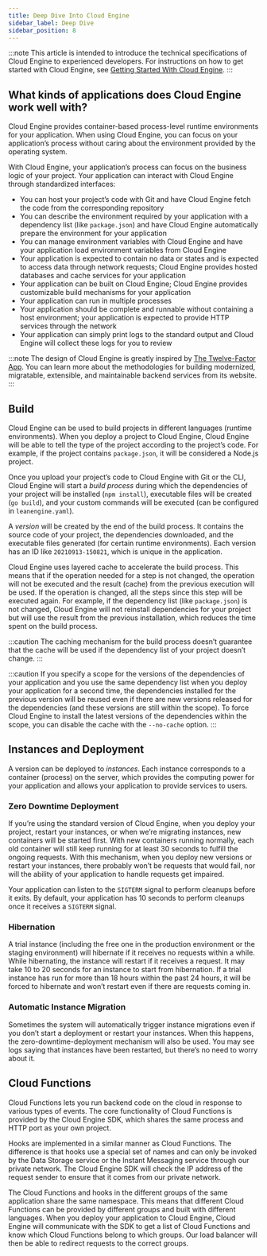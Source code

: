 ```yaml
---
title: Deep Dive Into Cloud Engine
sidebar_label: Deep Dive
sidebar_position: 8
---
```


:::note
This article is intended to introduce the technical specifications of Cloud Engine to experienced developers. For instructions on how to get started with Cloud Engine, see [Getting Started With Cloud Engine](/sdk/engine/deploy/getting-started).
:::

## What kinds of applications does Cloud Engine work well with?

Cloud Engine provides container-based process-level runtime environments for your application. When using Cloud Engine, you can focus on your application’s process without caring about the environment provided by the operating system.

With Cloud Engine, your application’s process can focus on the business logic of your project. Your application can interact with Cloud Engine through standardized interfaces:

- You can host your project’s code with Git and have Cloud Engine fetch the code from the corresponding repository
- You can describe the environment required by your application with a dependency list (like `package.json`) and have Cloud Engine automatically prepare the environment for your application
- You can manage environment variables with Cloud Engine and have your application load environment variables from Cloud Engine
- Your application is expected to contain no data or states and is expected to access data through network requests; Cloud Engine provides hosted databases and cache services for your application
- Your application can be built on Cloud Engine; Cloud Engine provides customizable build mechanisms for your application
- Your application can run in multiple processes
- Your application should be complete and runnable without containing a host environment; your application is expected to provide HTTP services through the network
- Your application can simply print logs to the standard output and Cloud Engine will collect these logs for you to review

:::note
The design of Cloud Engine is greatly inspired by [The Twelve-Factor App](https://12factor.net/). You can learn more about the methodologies for building modernized, migratable, extensible, and maintainable backend services from its website.
:::

## Build

Cloud Engine can be used to build projects in different languages (runtime environments). When you deploy a project to Cloud Engine, Cloud Engine will be able to tell the type of the project according to the project’s code. For example, if the project contains `package.json`, it will be considered a Node.js project.

Once you upload your project’s code to Cloud Engine with Git or the CLI, Cloud Engine will start a _build process_ during which the dependencies of your project will be installed (`npm install`), executable files will be created (`go build`), and your custom commands will be executed (can be configured in `leanengine.yaml`).

A _version_ will be created by the end of the build process. It contains the source code of your project, the dependencies downloaded, and the executable files generated (for certain runtime environments). Each version has an ID like `20210913-150821`, which is unique in the application.

Cloud Engine uses layered cache to accelerate the build process. This means that if the operation needed for a step is not changed, the operation will not be executed and the result (cache) from the previous execution will be used. If the operation is changed, all the steps since this step will be executed again. For example, if the dependency list (like `package.json`) is not changed, Cloud Engine will not reinstall dependencies for your project but will use the result from the previous installation, which reduces the time spent on the build process.

:::caution
The caching mechanism for the build process doesn’t guarantee that the cache will be used if the dependency list of your project doesn’t change.
:::

:::caution
If you specify a scope for the versions of the dependencies of your application and you use the same dependency list when you deploy your application for a second time, the dependencies installed for the previous version will be reused even if there are new versions released for the dependencies (and these versions are still within the scope).
To force Cloud Engine to install the latest versions of the dependencies within the scope, you can disable the cache with the `--no-cache` option.
:::

## Instances and Deployment

A version can be deployed to _instances_. Each instance corresponds to a container (process) on the server, which provides the computing power for your application and allows your application to provide services to users.

### Zero Downtime Deployment

If you’re using the standard version of Cloud Engine, when you deploy your project, restart your instances, or when we’re migrating instances, new containers will be started first. With new containers running normally, each old container will still keep running for at least 30 seconds to fulfill the ongoing requests. With this mechanism, when you deploy new versions or restart your instances, there probably won’t be requests that would fail, nor will the ability of your application to handle requests get impaired.

Your application can listen to the `SIGTERM` signal to perform cleanups before it exits. By default, your application has 10 seconds to perform cleanups once it receives a `SIGTERM` signal.

### Hibernation

A trial instance (including the free one in the production environment or the staging environment) will hibernate if it receives no requests within a while. While hibernating, the instance will restart if it receives a request. It may take 10 to 20 seconds for an instance to start from hibernation. If a trial instance has run for more than 18 hours within the past 24 hours, it will be forced to hibernate and won’t restart even if there are requests coming in.

### Automatic Instance Migration

Sometimes the system will automatically trigger instance migrations even if you don’t start a deployment or restart your instances. When this happens, the zero-downtime-deployment mechanism will also be used. You may see logs saying that instances have been restarted, but there’s no need to worry about it.

## Cloud Functions

Cloud Functions lets you run backend code on the cloud in response to various types of events. The core functionality of Cloud Functions is provided by the Cloud Engine SDK, which shares the same process and HTTP port as your own project.

Hooks are implemented in a similar manner as Cloud Functions. The difference is that hooks use a special set of names and can only be invoked by the Data Storage service or the Instant Messaging service through our private network. The Cloud Engine SDK will check the IP address of the request sender to ensure that it comes from our private network.

The Cloud Functions and hooks in the different groups of the same application share the same namespace. This means that different Cloud Functions can be provided by different groups and built with different languages. When you deploy your application to Cloud Engine, Cloud Engine will communicate with the SDK to get a list of Cloud Functions and know which Cloud Functions belong to which groups. Our load balancer will then be able to redirect requests to the correct groups.
